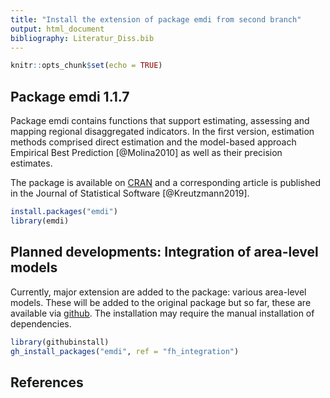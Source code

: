 ```yaml
---
title: "Install the extension of package emdi from second branch"
output: html_document
bibliography: Literatur_Diss.bib  
---
```


```r
knitr::opts_chunk$set(echo = TRUE)
```

## Package emdi 1.1.7

Package emdi contains functions that support estimating, assessing and mapping 
regional disaggregated indicators. In the first version, estimation methods 
comprised direct estimation and the model-based approach Empirical Best Prediction 
[@Molina2010] as well as their precision estimates.

The package is available on [CRAN](https://cran.r-project.org/web/packages/emdi/index.html) and a corresponding article is published in the Journal of Statistical Software [@Kreutzmann2019].

```r
install.packages("emdi")
library(emdi)
```


## Planned developments: Integration of area-level models

Currently, major extension are added to the package: various area-level models. 
These will be added to the original package but so far, these are available via 
[github](https://github.com/SoerenPannier/emdi). The installation may require 
the manual installation of dependencies. 


```r
library(githubinstall)
gh_install_packages("emdi", ref = "fh_integration")
```

## References


